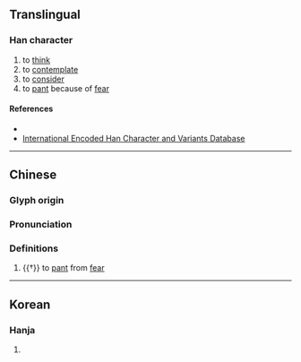 {{also|㤲}}
{{character info/new}}
==Translingual==

===Han character===
{{Han char|rn=61|rad=心|as=07|sn=10|four=|canj=PKOO|ids=⿰忄夾}}

# to [[think]]
# to [[contemplate]]
# to [[consider]]
# to [[pant]] because of [[fear]]

====References====
* {{Han ref|kx=0387.080|dkj=10650|dj=0719.200|hdz=42303.080|uh=608F|ud=24719}}
* [http://chardb.iis.sinica.edu.tw/char/11432 International Encoded Han Character and Variants Database]

----
==Chinese==
{{zh-forms}}

===Glyph origin===
{{Han etym}}

===Pronunciation===
{{zh-pron
|m=qiè
|c=hip3
|mc=y
|oc=y
|cat=v
}}

===Definitions===
{{zh-hanzi}}

# {{†}} to [[pant]] from [[fear]]
----

==Korean==

===Hanja===
{{ko-hanja|hangeul=협|eumhun=|rv=hyeop|mr=hyŏp|y=hyep}}

# {{rfdef|ko|sort=心07}}